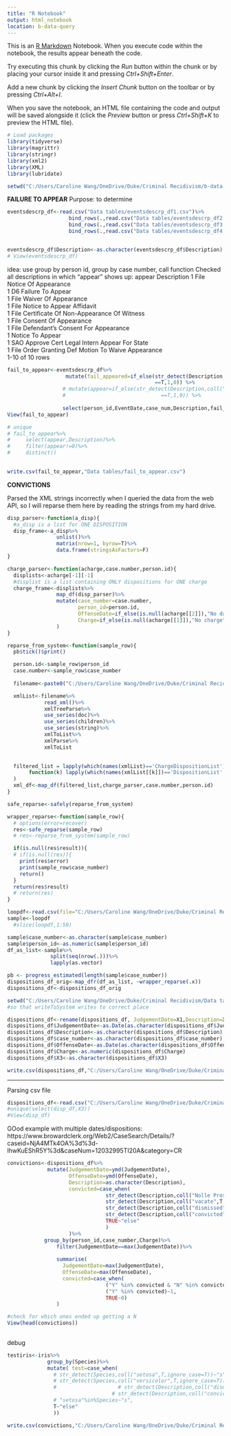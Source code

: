 ```yaml
---
title: "R Notebook"
output: html_notebook
location: b-data-query
---
```


This is an [R Markdown](http://rmarkdown.rstudio.com) Notebook. When you execute code within the notebook, the results appear beneath the code. 

Try executing this chunk by clicking the *Run* button within the chunk or by placing your cursor inside it and pressing *Ctrl+Shift+Enter*. 

Add a new chunk by clicking the *Insert Chunk* button on the toolbar or by pressing *Ctrl+Alt+I*.

When you save the notebook, an HTML file containing the code and output will be saved alongside it (click the *Preview* button or press *Ctrl+Shift+K* to preview the HTML file).

```r
# Load packages
library(tidyverse)
library(magrittr)
library(stringr)
library(xml2)
library(XML)
library(lubridate)

setwd("C:/Users/Caroline Wang/OneDrive/Duke/Criminal Recidivism/b-data-query")

```

**FAILURE TO APPEAR**
Purpose: to determine 
```r
eventsdescrp_df<-read.csv("Data tables/eventsdescrp_df1.csv")%>%
                    bind_rows(.,read.csv("Data tables/eventsdescrp_df2.csv"))%>%
                    bind_rows(.,read.csv("Data tables/eventsdescrp_df3.csv"))%>%
                    bind_rows(.,read.csv("Data tables/eventsdescrp_df4.csv"))


eventsdescrp_df$Description<-as.character(eventsdescrp_df$Description)
# View(eventsdescrp_df)
```

idea: use group by person id, group by case number, call function 
Checked all descriptions in which "appear" shows up: 
appear
<dbl>
Description
<chr>
1	File Notice Of Appearance		
1	D6 Failure To Appear		
1	File Waiver Of Appearance		
1	File Notice to Appear Affidavit		
1	File Certificate Of Non-Appearance Of Witness		
1	File Consent Of Appearance		
1	File Defendant's Consent For Appearance		
1	Notice To Appear		
1	SAO Approve Cert Legal Intern Appear For State		
1	File Order Granting Def Motion To Waive Appearance		
1-10 of 10 rows
```r
fail_to_appear<-eventsdescrp_df%>%
                   mutate(fail_appeared=if_else(str_detect(Description,coll("D6 Failure To Appear",T,ignore_case=T))
                                                ==T,1,0)) %>%
                  # mutate(appear=if_else(str_detect(Description,coll("appear",T,ignore_case=T))
                  #                               ==T,1,0)) %>%
                  
                  select(person_id,EventDate,case_num,Description,fail_appeared)
View(fail_to_appear)

# unique
# fail_to_appear%>%
#     select(appear,Description)%>%
#     filter(appear!=0)%>%
#     distinct()
  

```


```r
write.csv(fail_to_appear,"Data tables/fail_to_appear.csv")
```

**CONVICTIONS**

Parsed the XML strings incorrectly when I queried the data from the web API, so I will reparse them here by reading the strings from my hard drive.
```r
disp_parser<-function(a_disp){
  #a_disp is a list for ONE DISPOSITION
  disp_frame<-a_disp%>%
                unlist()%>%
                matrix(nrow=1, byrow=T)%>%
                data.frame(stringsAsFactors=F)
}

charge_parser<-function(acharge,case.number,person.id){
  displists<-acharge[-1][-1]
  #displist is a list containing ONLY dispositions for ONE charge
  charge_frame<-displists%>%
                map_df(disp_parser)%>%
                mutate(case_number=case.number,
                       person_id=person.id,
                       OffenseDate=if_else(is.null(acharge[[2]]),"No date",acharge[[2]]),
                       Charge=if_else(is.null(acharge[[1]]),"No charge",acharge[[1]]) #this refers to the charge number. How do I know the ordering is always consistent?
                )
}

reparse_from_system<-function(sample_row){
  pb$tick()$print()

  person.id<-sample_row$person_id
  case.number<-sample_row$case_number
  
  filename<-paste0("C:/Users/Caroline Wang/OneDrive/Duke/Criminal Recidivism/disps_data/",case.number,"crim_dispositions.txt_xml")

  xmlList<-filename%>%
            read_xml()%>%
            xmlTreeParse%>%
            use_series(doc)%>%
            use_series(children)%>%
            use_series(string)%>%
            xmlToList%>%
            xmlParse%>%
            xmlToList
  

  filtered_list = lapply(which(names(xmlList)=='ChargeDispositionList'), 
       function(k) lapply(which(names(xmlList[[k]])=='DispositionList'|names(xmlList[[k]])=='Offense_Date'|names(xmlList[[k]])=='Charge'), function(i) xmlList[[k]][[i]])
  )
  xml_df<-map_df(filtered_list,charge_parser,case.number,person.id)
}

safe_reparse<-safely(reparse_from_system)

wrapper_reparse<-function(sample_row){
  # options(error=recover)
  res<-safe_reparse(sample_row)
  # res<-reparse_from_system(sample_row)

  if(is.null(res$result)){
  # if(is.null(res)){
    print(res$error)
    print(sample_row$case_number)
    return()
  }
  return(res$result)
  # return(res)
}

```



```r

loopdf<-read.csv(file="C:/Users/Caroline Wang/OneDrive/Duke/Criminal Recidivism/Data tables/loopdf.csv")
sample<-loopdf
  #slice(loopdf,1:50)

sample$case_number<-as.character(sample$case_number)
sample$person_id<-as.numeric(sample$person_id)
df_as_list<-sample%>%
              split(seq(nrow(.)))%>%
              lapply(as.vector)

```


```r
pb <- progress_estimated(length(sample$case_number))
dispositions_df_orig<-map_dfr(df_as_list, ~wrapper_reparse(.x))
dispositions_df<-dispositions_df_orig

```


```r
setwd("C:/Users/Caroline Wang/OneDrive/Duke/Criminal Recidivism/Data tables")
#so that writeToSystem writes to correct place

dispositions_df<-rename(dispositions_df, JudgementDate=X1,Description=X2)
dispositions_df$JudgementDate<-as.Date(as.character(dispositions_df$JudgementDate),format = "%m/%d/%Y")
dispositions_df$Description<-as.character(dispositions_df$Description)
dispositions_df$case_number<-as.character(dispositions_df$case_number)
dispositions_df$OffenseDate<-as.Date(as.character(dispositions_df$OffenseDate),format = "%m/%d/%Y")
dispositions_df$Charge<-as.numeric(dispositions_df$Charge)
dispositions_df$X3<-as.character(dispositions_df$X3)

write.csv(dispositions_df,"C:/Users/Caroline Wang/OneDrive/Duke/Criminal Recidivism/Data tables/corrected_disp_df.csv")

```

_______________________________________________________________________

Parsing csv file 
```r
dispositions_df<-read.csv("C:/Users/Caroline Wang/OneDrive/Duke/Criminal Recidivism/Data tables/corrected_disp_df.csv")
#unique(select(disp_df,X3))
#View(disp_df)

```

GOod example with multiple dates/dispositions: https://www.browardclerk.org/Web2/CaseSearch/Details/?caseid=NjA4MTk4OA%3d%3d-lhwKuEShR5Y%3d&caseNum=12032995TI20A&category=CR
```r

convictions<-dispositions_df%>%
             mutate(JudgementDate=ymd(JudgementDate),
                    OffenseDate=ymd(OffenseDate),
                    Description=as.character(Description),
                    convicted=case_when(
                                str_detect(Description,coll("Nolle Prosequi",T,ignore_case=T))~"N",
                                str_detect(Description,coll("vacate",T,ignore_case=T))~"N",
                                str_detect(Description,coll("dismissed",T,ignore_case=T))~"N",
                                str_detect(Description,coll("convicted",T,ignore_case=T))~"Y",
                                TRUE~"else"
                                )
                    )%>%
            group_by(person_id,case_number,Charge)%>%
                filter(JudgementDate==max(JudgementDate))%>%
  
                summarise(
                  JudgementDate=max(JudgementDate),
                  OffenseDate=max(OffenseDate),
                  convicted=case_when(
                                ("Y" %in% convicted & "N" %in% convicted)~0,
                                ("Y" %in% convicted)~1,
                                TRUE~0)
                )

#check for which ones ended up getting a N                  
View(head(convictions))
                
```
debug 
```r
testiris<-iris%>%
             group_by(Species)%>%
             mutate( test=case_when(
               # str_detect(Species,coll("setosa",T,ignore_case=T))~"s",
               # str_detect(Species,coll("versicolor",T,ignore_case=T))~"v",
               #                    # str_detect(Description,coll("dismissed",T,ignore_case=T))~"N",
                                  # str_detect(Description,coll("convicted",T,ignore_case=T))~"Y",
               # "setosa"%in%Species~"s",
               T~"else"                   
               ))
```


```r
write.csv(convictions,"C:/Users/Caroline Wang/OneDrive/Duke/Criminal Recidivism/Data tables/convicted_from_disps2.csv")

```


